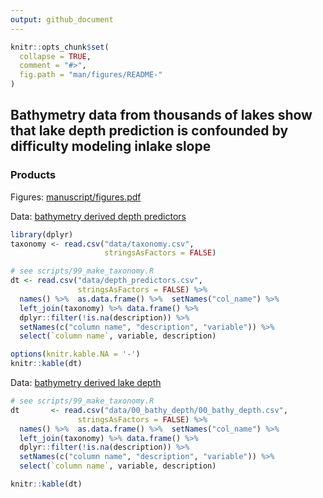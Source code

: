 ```yaml
---
output: github_document
---
```


<!-- README.md is generated from README.Rmd. Please edit that file -->

```r
knitr::opts_chunk$set(
  collapse = TRUE,
  comment = "#>",
  fig.path = "man/figures/README-"
)
```

## Bathymetry data from thousands of lakes show that lake depth prediction is confounded by difficulty modeling inlake slope

### Products

Figures: [manuscript/figures.pdf](manuscript/figures.pdf)

Data: [bathymetry derived depth predictors](data/depth_predictors.csv)

```r
library(dplyr)
taxonomy <- read.csv("data/taxonomy.csv", 
                     stringsAsFactors = FALSE)

# see scripts/99_make_taxonomy.R
dt <- read.csv("data/depth_predictors.csv", 
               stringsAsFactors = FALSE) %>% 
  names() %>%  as.data.frame() %>%  setNames("col_name") %>%
  left_join(taxonomy) %>% data.frame() %>%
  dplyr::filter(!is.na(description)) %>%
  setNames(c("column name", "description", "variable")) %>%
  select(`column name`, variable, description)

options(knitr.kable.NA = '-')
knitr::kable(dt)
```

Data: [bathymetry derived lake depth](data/00_bathy_depth/00_bathy_depth.csv)

```r
# see scripts/99_make_taxonomy.R
dt       <- read.csv("data/00_bathy_depth/00_bathy_depth.csv", 
               stringsAsFactors = FALSE) %>%
  names() %>%  as.data.frame() %>%  setNames("col_name") %>%
  left_join(taxonomy) %>% data.frame() %>%
  dplyr::filter(!is.na(description)) %>%
  setNames(c("column name", "description", "variable")) %>%
  select(`column name`, variable, description)

knitr::kable(dt)
```
